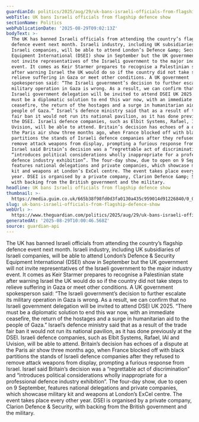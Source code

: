 ```yaml
---
guardianId: politics/2025/aug/29/uk-bans-israeli-officials-from-flagship-defence-show
webTitle: UK bans Israeli officials from flagship defence show
sectionName: Politics
webPublicationDate: '2025-08-29T09:02:13Z'
bodyText: >-
  The UK has banned Israeli officials from attending the country’s flagship
  defence event next month. Israeli industry, including UK subsidiaries of
  Israeli companies, will be able to attend London’s Defence &amp; Security
  Equipment International (DSEI) show in September but the UK government will
  not invite representatives of the Israeli government to the major industry
  event. It comes as Keir Starmer prepares to recognise a Palestinian state
  after warning Israel the UK would do so if the country did not take steps to
  relieve suffering in Gaza or meet other conditions. A UK government
  spokesperson said: “The Israeli government’s decision to further escalate its
  military operation in Gaza is wrong. As a result, we can confirm that no
  Israeli government delegation will be invited to attend DSEI UK 2025. “There
  must be a diplomatic solution to end this war now, with an immediate
  ceasefire, the return of the hostages and a surge in humanitarian aid to the
  people of Gaza.” Israel’s defence ministry said that as a result of the trade
  fair ban it would not run its national pavilion, as it has done previously at
  the DSEI. Israeli defence companies, such as Elbit Systems, Rafael, IAI and
  Uvision, will be able to attend. Britain’s decision has echoes of a dispute at
  the Paris air show three months ago, when France blocked off with black
  partitions the stands of Israeli defence companies after they refused to
  remove attack weapons from display, prompting a furious response from Israel.
  Israel said Britain’s decision was a “regrettable act of discrimination” and
  “introduces political considerations wholly inappropriate for a professional
  defence industry exhibition”. The four-day show, due to open on 9 September,
  features national delegations and private companies, which showcase military
  kit and weapons at London’s ExCel centre. The event takes place every other
  year. DSEI is organised by a private company, Clarion Defence &amp; Security,
  with backing from the British government and the military.
headline: UK bans Israeli officials from flagship defence show
thumbnail: >-
  https://media.guim.co.uk/665b38f98fd0d3fa0130a435c959014d91226840/0_0_4777_3821/500.jpg
slug: uk-bans-israeli-officials-from-flagship-defence-show
webUrl: >-
  https://www.theguardian.com/politics/2025/aug/29/uk-bans-israeli-officials-from-flagship-defence-show
generatedAt: '2025-08-29T10:00:46.568Z'
source: guardian-api
---
```

The UK has banned Israeli officials from attending the country’s flagship defence event next month. Israeli industry, including UK subsidiaries of Israeli companies, will be able to attend London’s Defence &amp; Security Equipment International (DSEI) show in September but the UK government will not invite representatives of the Israeli government to the major industry event. It comes as Keir Starmer prepares to recognise a Palestinian state after warning Israel the UK would do so if the country did not take steps to relieve suffering in Gaza or meet other conditions. A UK government spokesperson said: “The Israeli government’s decision to further escalate its military operation in Gaza is wrong. As a result, we can confirm that no Israeli government delegation will be invited to attend DSEI UK 2025. “There must be a diplomatic solution to end this war now, with an immediate ceasefire, the return of the hostages and a surge in humanitarian aid to the people of Gaza.” Israel’s defence ministry said that as a result of the trade fair ban it would not run its national pavilion, as it has done previously at the DSEI. Israeli defence companies, such as Elbit Systems, Rafael, IAI and Uvision, will be able to attend. Britain’s decision has echoes of a dispute at the Paris air show three months ago, when France blocked off with black partitions the stands of Israeli defence companies after they refused to remove attack weapons from display, prompting a furious response from Israel. Israel said Britain’s decision was a “regrettable act of discrimination” and “introduces political considerations wholly inappropriate for a professional defence industry exhibition”. The four-day show, due to open on 9 September, features national delegations and private companies, which showcase military kit and weapons at London’s ExCel centre. The event takes place every other year. DSEI is organised by a private company, Clarion Defence &amp; Security, with backing from the British government and the military.
